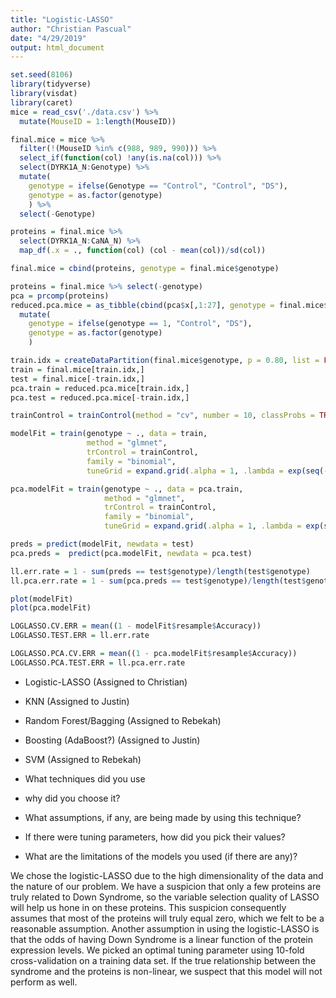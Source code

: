 ```yaml
---
title: "Logistic-LASSO"
author: "Christian Pascual"
date: "4/29/2019"
output: html_document
---
```


```r
set.seed(8106)
library(tidyverse)
library(visdat)
library(caret)
mice = read_csv('./data.csv') %>% 
  mutate(MouseID = 1:length(MouseID))

final.mice = mice %>% 
  filter(!(MouseID %in% c(988, 989, 990))) %>% 
  select_if(function(col) !any(is.na(col))) %>% 
  select(DYRK1A_N:Genotype) %>% 
  mutate(
    genotype = ifelse(Genotype == "Control", "Control", "DS"),
    genotype = as.factor(genotype)
    ) %>% 
  select(-Genotype)

proteins = final.mice %>% 
  select(DYRK1A_N:CaNA_N) %>% 
  map_df(.x = ., function(col) (col - mean(col))/sd(col))

final.mice = cbind(proteins, genotype = final.mice$genotype)

proteins = final.mice %>% select(-genotype)
pca = prcomp(proteins)
reduced.pca.mice = as_tibble(cbind(pca$x[,1:27], genotype = final.mice$genotype)) %>% 
  mutate(
    genotype = ifelse(genotype == 1, "Control", "DS"),
    genotype = as.factor(genotype)
    )

train.idx = createDataPartition(final.mice$genotype, p = 0.80, list = FALSE, times = 1)
train = final.mice[train.idx,]
test = final.mice[-train.idx,]
pca.train = reduced.pca.mice[train.idx,]
pca.test = reduced.pca.mice[-train.idx,]
```

```r
trainControl = trainControl(method = "cv", number = 10, classProbs = TRUE)

modelFit = train(genotype ~ ., data = train, 
                 method = "glmnet", 
                 trControl = trainControl,
                 family = "binomial",
                 tuneGrid = expand.grid(.alpha = 1, .lambda = exp(seq(-8, -2, length.out = 100))))

pca.modelFit = train(genotype ~ ., data = pca.train, 
                     method = "glmnet", 
                     trControl = trainControl,
                     family = "binomial",
                     tuneGrid = expand.grid(.alpha = 1, .lambda = exp(seq(-8, -2, length.out = 100))))

preds = predict(modelFit, newdata = test)
pca.preds =  predict(pca.modelFit, newdata = pca.test)

ll.err.rate = 1 - sum(preds == test$genotype)/length(test$genotype)
ll.pca.err.rate = 1 - sum(pca.preds == test$genotype)/length(test$genotype)
```

```r
plot(modelFit)
plot(pca.modelFit)
```

```r
LOGLASSO.CV.ERR = mean((1 - modelFit$resample$Accuracy)) 
LOGLASSO.TEST.ERR = ll.err.rate

LOGLASSO.PCA.CV.ERR = mean((1 - pca.modelFit$resample$Accuracy)) 
LOGLASSO.PCA.TEST.ERR = ll.pca.err.rate
```


- Logistic-LASSO (Assigned to Christian)
- KNN (Assigned to Justin)
- Random Forest/Bagging (Assigned to Rebekah)
- Boosting (AdaBoost?) (Assigned to Justin)
- SVM (Assigned to Rebekah)


- What techniques did you use
- why did you choose it? 
- What assumptions, if any, are being made by using this technique?
- If there were tuning parameters, how did you pick their values?
- What are the limitations of the models you used (if there are any)?

We chose the logistic-LASSO due to the high dimensionality of the data and the nature of our problem. We have a suspicion that only a few proteins are truly related to Down Syndrome, so the variable selection quality of LASSO will help us hone in on these proteins. This suspicion consequently assumes that most of the proteins will truly equal zero, which we felt to be a reasonable assumption. Another assumption in using the logistic-LASSO is that the odds of having Down Syndrome is a linear function of the protein expression levels. We picked an optimal tuning parameter using 10-fold cross-validation on a training data set. If the true relationship between the syndrome and the proteins is non-linear, we suspect that this model will not perform as well.

